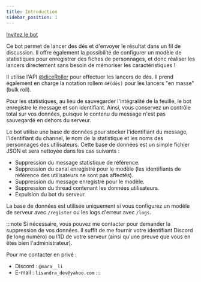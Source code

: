 ```yaml
---
title: Introduction
sidebar_position: 1
---
```


<Iconify icon="lucide:arrow-right" /> [Invitez le bot](https://discord.com/api/oauth2/authorize?client_id=1182819335878754385&permissions=395137215504&scope=bot+applications.commands)

Ce bot permet de lancer des dés et d'envoyer le résultat dans un fil de discussion. Il offre également la possibilité de configurer un modèle de statistiques pour enregistrer des fiches de personnages, et donc réaliser les lancers directement sans besoin de mémoriser les caractéristiques !

<Iconify icon="lucide:arrow-right" /> Il utilise l'API [@diceRoller](https://dice-roller.github.io/documentation/) pour effectuer les lancers de dés. Il prend également en charge la notation rollem `4#(dés)` pour les lancers "en masse" (bulk roll).

Pour les statistiques, au lieu de sauvegarder l'intégralité de la feuille, le bot enregistre le message et son identifiant. Ainsi, vous conservez un contrôle total sur vos données, puisque le contenu du message n'est pas sauvegardé en dehors du serveur.

Le bot utilise une base de données pour stocker l'identifiant du message, l'identifiant du channel, le nom de la statistique et les noms des personnages des utilisateurs. Cette base de données est un simple fichier JSON et sera nettoyée dans les cas suivants :
- Suppression du message statistique de référence.
- Suppression du canal enregistré pour le modèle (les identifiants de référence des utilisateurs ne sont pas affectés).
- Suppression du message enregistré pour le modèle.
- Suppression du thread contenant les données utilisateurs.
- Expulsion du bot du serveur.

La base de données est utilisée uniquement si vous configurez un modèle de serveur avec `/register` ou les logs d'erreur avec `/logs`.

:::note
Si nécessaire, vous pouvez me contacter pour demander la suppression de vos données. Il suffit de me fournir votre identifiant Discord (le long numéro) ou l'ID de votre serveur (ainsi qu'une preuve que vous en êtes bien l'administrateur). 

Pour me contacter en privé :
- Discord : `@mara__li`
- E-mail : `lisandra_dev@yahoo.com`
:::